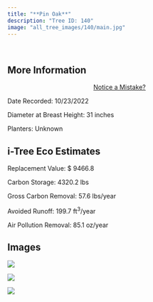 ```yaml
---
title: "**Pin Oak**"
description: "Tree ID: 140"
image: "all_tree_images/140/main.jpg"
---
```


<br>

## **More Information**
::: column-margin
<center><a class="button" href="https://forms.gle/W6f5nwYxrM33hF4f7">Notice a Mistake?</a></center>
:::


Date Recorded:  10/23/2022

Diameter at Breast Height:  31  inches

Planters:  Unknown

## **i-Tree Eco Estimates**


 Replacement Value: $ 9466.8

 Carbon Storage:  4320.2  lbs

 Gross Carbon Removal:  57.6  lbs/year

 Avoided Runoff:  199.7  ft<sup>3</sup>/year

 Air Pollution Removal:  85.1  oz/year

## **Images**


 ![](all_tree_images/140/IMG_6886.jpg)

 ![](all_tree_images/140/IMG_6888.jpg)

 ![](all_tree_images/140/main.jpg)
